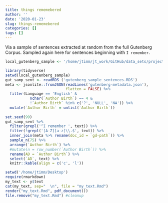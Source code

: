 ```yaml
---
title: things rememebered
author: ''
date: '2020-01-23'
slug: things-rememebered
categories: []
tags: []
---
```


Via a sample of sentences extracted at random from the full Gutenberg Corpus.  Sampled again here for sentences beginning with `I remember`. 

```r
local_gutenberg_sample <- '/home/jtimm/jt_work/GitHub/data_sets/project_gutenberg'
```


```r
library(tidyverse)
setwd(local_gutenberg_sample)
gut_samp_sent <- readRDS ('gutenberg_sample_sentences.RDS')
meta <- jsonlite::fromJSON(readLines('gutenberg-metadata.json'), 
                           flatten = FALSE) %>%
  filter(Language == 'English' &
           nchar(`Author Birth`) == 4 & 
           !`Author Birth` %in% c('?', 'NULL', 'NA')) %>%
  mutate(`Author Birth` = unlist(`Author Birth`))
    
set.seed(99)
gut_samp_sent %>%
  filter(grepl('^I remember ', text)) %>%
  filter(!grepl('[A-Z][a-z]\\.$', text)) %>%
  inner_join(meta %>% rename(doc_id = `gd-path`)) %>%
  sample_n(75) %>%
  arrange(`Author Birth`) %>%
  #mutate(n = row_number(`Author Birth`)) %>%
  rename(AD = `Author Birth`) %>%
  select(`AD`, text) %>%
  knitr::kable(align = c('c', 'l'))
```



```r
setwd('/home/jtimm/Desktop')
require(rmarkdown)
my_text <- y$text
cat(my_text, sep="  \n", file = "my_text.Rmd")
render("my_text.Rmd", pdf_document())
file.remove("my_text.Rmd") #cleanup
```

